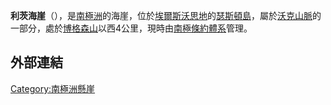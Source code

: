 '''利茨海崖'''（{{lang-en|Litz Bluff}}），是[[南極洲|南極洲]]的海崖，位於[[埃爾斯沃思地|埃爾斯沃思地]]的[[瑟斯頓島|瑟斯頓島]]，屬於[[沃克山脈|沃克山脈]]的一部分，處於[[博格森山|博格森山]]以西4公里，現時由[[南極條約體系|南極條約體系]]管理。

==外部連結==
{{cite gnis | type = antarid | id = 18568| name = Litz Bluff | accessdate = 2013-06-25}}

{{coord|72|11|S|99|8|W|source:GNIS|display=title}}

{{DEFAULTSORT:Litz Bluff}}
[[Category:南極洲懸崖|Category:南極洲懸崖]]


{{EllsworthLand-geo-stub}}